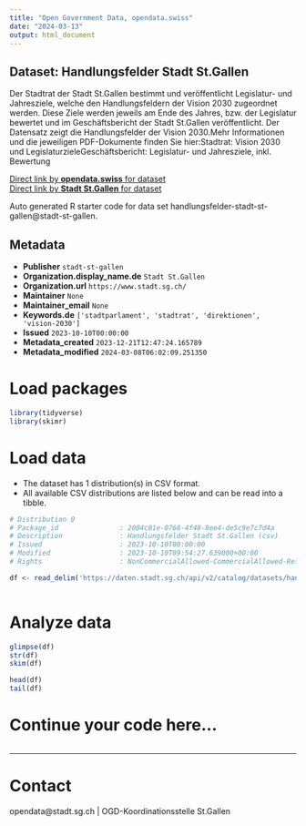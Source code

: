 ```yaml
---
title: "Open Government Data, opendata.swiss"
date: "2024-03-13"
output: html_document
---
```


## Dataset: Handlungsfelder Stadt St.Gallen

Der Stadtrat der Stadt St.Gallen bestimmt und veröffentlicht Legislatur- und Jahresziele, welche den Handlungsfeldern der Vision 2030 zugeordnet werden. Diese Ziele werden jeweils am Ende des Jahres, bzw. der Legislatur bewertet und im Geschäftsbericht der Stadt St.Gallen veröffentlicht. Der Datensatz zeigt die Handlungsfelder der Vision 2030.Mehr Informationen und die jeweiligen PDF-Dokumente finden Sie hier:Stadtrat: Vision 2030 und LegislaturzieleGeschäftsbericht: Legislatur- und Jahresziele, inkl. Bewertung

[Direct link by **opendata.swiss** for dataset](https://opendata.swiss/de/dataset/handlungsfelder-stadt-st-gallen)<br>
[Direct link by **Stadt St.Gallen** for dataset](https://daten.stadt.sg.ch/explore/dataset/handlungsfelder-stadt-st-gallen/)

Auto generated R starter code for data set handlungsfelder-stadt-st-gallen@stadt-st-gallen.

## Metadata

- **Publisher** `stadt-st-gallen`
- **Organization.display_name.de** `Stadt St.Gallen`
- **Organization.url** `https://www.stadt.sg.ch/`
- **Maintainer** `None`
- **Maintainer_email** `None`
- **Keywords.de** `['stadtparlament', 'stadtrat', 'direktionen', 'vision-2030']`
- **Issued** `2023-10-10T00:00:00`
- **Metadata_created** `2023-12-21T12:47:24.165789`
- **Metadata_modified** `2024-03-08T06:02:09.251350`


# Load packages

```r

library(tidyverse)
library(skimr)

```

# Load data

-   The dataset has 1 distribution(s) in CSV format.
-   All available CSV distributions are listed below and can be read into a tibble.

```r

# Distribution 0
# Package_id               : 2004c01e-0768-4f48-8ee4-de5c9e7c7d4a
# Description              : Handlungsfelder Stadt St.Gallen (csv)
# Issued                   : 2023-10-10T00:00:00
# Modified                 : 2023-10-10T09:54:27.639000+00:00
# Rights                   : NonCommercialAllowed-CommercialAllowed-ReferenceRequired

df <- read_delim('https://daten.stadt.sg.ch/api/v2/catalog/datasets/handlungsfelder-stadt-st-gallen/exports/csv')



```

# Analyze data

```r

glimpse(df)
str(df)
skim(df)

head(df)
tail(df)

```

# Continue your code here...

```r

```

------------------------------------------------------------------------

# Contact

opendata@stadt.sg.ch | OGD-Koordinationsstelle St.Gallen
